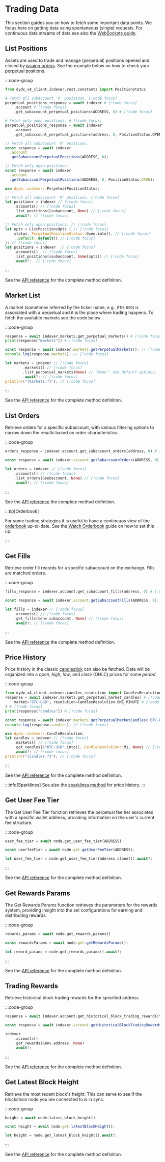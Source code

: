 # Trading Data

This section guides you on how to fetch some important data points.
We focus here on getting data using spontaneous (single) requests. For continuous data streams of data see also the [WebSockets guide](/interaction/data/feeds).

## List Positions

Assets are used to trade and manage (perpetual) positions opened and closed by [issuing orders](/interaction/trading#place-an-order). See the example below on how to check your perpetual positions. 

:::code-group

```python [Python]
from dydx_v4_client.indexer.rest.constants import PositionStatus

# Fetch all subaccount '0' positions. [!code focus]
perpetual_positions_response = await indexer # [!code focus]
    .account # [!code focus]
    .get_subaccount_perpetual_positions(ADDRESS, 0) # [!code focus]

# Fetch only open positions. # [!code focus]
perpetual_positions_response = await indexer
    .account
    .get_subaccount_perpetual_positions(address, 0, PositionStatus.OPEN) # [!code focus]
```

```typescript [TypeScript]
// Fetch all subaccount '0' positions. 
const response = await indexer
  .account
  .getSubaccountPerpetualPositions(ADDRESS, 0);

// Fetch only open positions. 
const response = await indexer
  .account
  .getSubaccountPerpetualPositions(ADDRESS, 0, PositionStatus.OPEN);
```

```rust [Rust]
use dydx::indexer::PerpetualPositionStatus; 

// Fetch all subaccount '0' positions. [!code focus]
let positions = indexer // [!code focus]
    .accounts() // [!code focus]
    .list_positions(&subaccount, None) // [!code focus]
    .await?; // [!code focus]

// Fetch only open positions. // [!code focus]
let opts = ListPositionsOpts { // [!code focus]
    status: PerpetualPositionStatus::Open.into(), // [!code focus]
    ..Default::default() // [!code focus]
}; // [!code focus]
let positions = indexer  // [!code focus]
    .accounts()  // [!code focus]
    .list_positions(&subaccount, Some(opts)) // [!code focus]
    .await?;  // [!code focus]
```

:::

See the [API reference](/indexer-client/http/accounts/list_positions) for the complete method definition.

## Market List

A market (sometimes referred by the ticker name, e.g., `ETH-USD`) is associated with a perpetual and it is the place where trading happens.
To fetch the available markets see the code below.

:::code-group

```python [Python]
response = await indexer.markets.get_perpetual_markets() # [!code focus]
print(response["markets"]) # [!code focus]
```

```typescript [TypeScript]
const response = await indexer.markets.getPerpetualMarkets(); // [!code focus]
console.log(response.markets); // [!code focus]
```

```rust [Rust]
let markets = indexer // [!code focus]
        .markets() // [!code focus]
        .list_perpetual_markets(None) // `None`: Use default options.  // [!code focus]
        .await?; // [!code focus]
println!("{markets:?}"); // [!code focus]
```

:::

See the [API reference](/indexer-client/http/markets/get_perpetual_markets) for the complete method definition.

## List Orders

Retrieve orders for a specific subaccount, with various filtering options to narrow down the results based on order characteristics.

:::code-group

```python [Python]
orders_response = indexer.account.get_subaccount_orders(address, 0) # [!code focus]
```

```typescript [TypeScript]
const response = await indexer.account.getSubaccountOrders(ADDRESS, 0);
```

```rust [Rust]
let orders = indexer // [!code focus]
    .accounts() // [!code focus]
    .list_orders(&subaccount, None) // [!code focus]
    .await?; // [!code focus]
```

:::

See the [API reference](/indexer-client/http/accounts/list_orders) the complete method definition.

:::tip[Orderbook]

For some trading strategies it is useful to have a continouos view of the [orderbook](https://en.wikipedia.org/wiki/Order_book) up-to-date. See the [Watch Orderbook](/interaction/data/watch-orderbook) guide on how to set this up.

:::

## Get Fills

Retrieve order fill records for a specific subaccount on the exchange. Fills are matched orders.

:::code-group

```python [Python]
fills_response = indexer.account.get_subaccount_fills(address, 0) # [!code focus]
```

```typescript [TypeScript]
const response = await indexer.account.getSubaccountFills(ADDRESS, 0);
```

```rust [Rust]
let fills = indexer // [!code focus]
    .accounts() // [!code focus]
    .get_fills(&env.subaccount, None) // [!code focus]
    .await?; // [!code focus]
```

:::

See the [API reference](/indexer-client/http/accounts/get_fills) the complete method definition.

## Price History

Price history in the classic [candlestick](https://en.wikipedia.org/wiki/Candlestick_chart) can also be fetched. Data will be organized into a _open_, _high_, _low_, and _close_ (OHLC) prices for some _period_.

:::code-group

```python [Python]
from dydx_v4_client.indexer.candles_resolution import CandlesResolution
response = await indexer.markets.get_perpetual_market_candles( # [!code focus]
    market="BTC-USD", resolution=CandlesResolution.ONE_MINUTE # [!code focus]
) # [!code focus]
print(response["candles"]) # [!code focus]
```

```typescript [TypeScript]
const response = await indexer.markets.getPerpetualMarketCandles('BTC-USD', '1MIN'); // [!code focus]
console.log(response.candles); // [!code focus]
```

```rust [Rust]
use dydx::indexer::CandleResolution;
let candles = indexer // [!code focus]
    .markets() // [!code focus]
    .get_candles(&"BTC-USD".into(), CandleResolution::M1, None) // [!code focus]
    .await?; // [!code focus]
println!("{candles:?}"); // [!code focus]
```

:::

See the [API reference](/indexer-client/http/markets/get_candles) for the complete method definition.

:::info[Sparklines]
See also the [sparklines method](/indexer-client/http/markets/get_sparklines) for price history.
:::

## Get User Fee Tier

The Get User Fee Tier function retrieves the perpetual fee tier associated with a specific wallet address, providing information on the user's current fee structure.

:::code-group

```python [Python]
user_fee_tier = await node.get_user_fee_tier(ADDRESS)
```

```typescript [TypeScript]
const userfeeTier = await node.get.getUserFeeTier(ADDRESS);
```

```rust [Rust]
let user_fee_tier = node.get_user_fee_tier(address.clone()).await?;
```

:::

See the [API reference](/node-client/public/get_user_fee_tier) for the complete method definition.

## Get Rewards Params

The Get Rewards Params function retrieves the parameters for the rewards system, providing insight into the set configurations for earning and distributing rewards.

:::code-group

```python [Python]
rewards_params = await node.get_rewards_params()
```

```typescript [TypeScript]
const rewardsParams = await node.get.getRewardsParams();
```

```rust [Rust]
let reward_params = node.get_rewards_params().await?;
```

:::

See the [API reference](/node-client/public/get_rewards_params) for the complete method definition.

## Trading Rewards

Retrieve historical block trading rewards for the specified address.

:::code-group

```python [Python]
response = await indexer.account.get_historical_block_trading_rewards(test_address, limit)
```

```typescript [TypeScript]
const response = await indexer.account.getHistoricalBlockTradingRewards(ADDRESS, limit);
```

```rust [Rust]
indexer
    .accounts()
    .get_rewards(&env.address, None)
    .await?;
```

:::

See the [API reference](/indexer-client/http/accounts/get_rewards) for the complete method definition.

## Get Latest Block Height

Retrieve the most recent block's height. This can serve to see if the blockchain node you are connected to is in sync.

:::code-group

```python [Python]
height = await node.latest_block_height()
```

```typescript [TypeScript]
const height = await node.get.latestBlockHeight();
```

```rust [Rust]
let height = node.get_latest_block_height().await?;
```

:::

See the [API reference](/node-client/public/get_latest_block_height) for the complete method definition.
